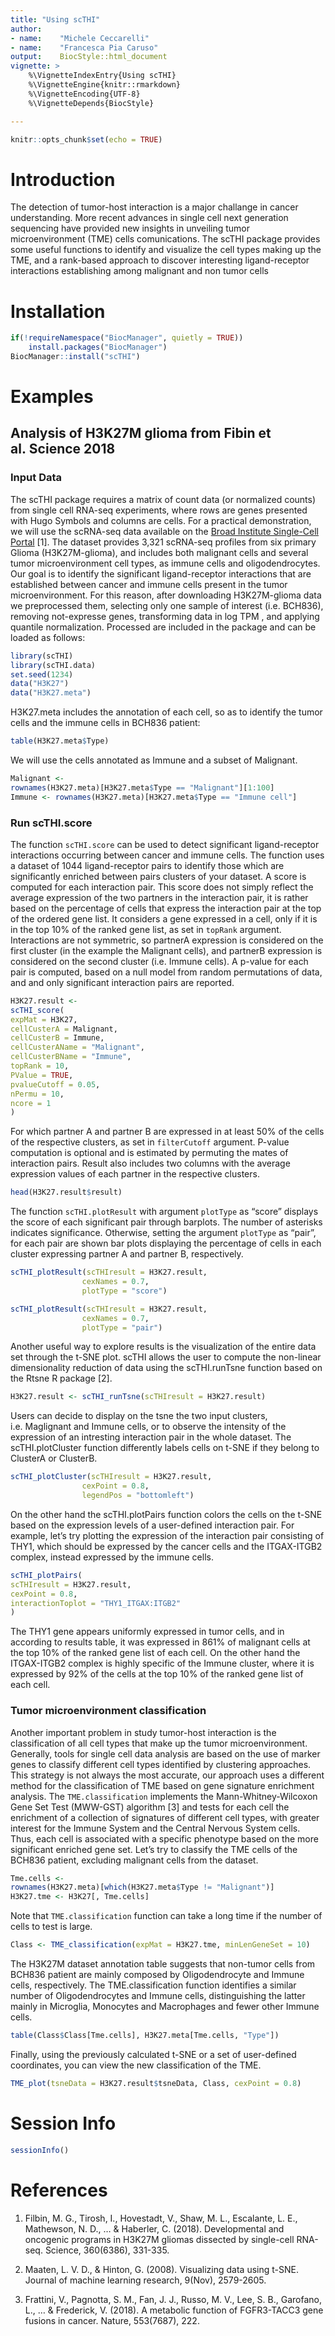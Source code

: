 ```yaml
---
title: "Using scTHI"
author: 
- name:    "Michele Ceccarelli" 
- name:    "Francesca Pia Caruso"
output:    BiocStyle::html_document 
vignette: >
    %\VignetteIndexEntry{Using scTHI}
    %\VignetteEngine{knitr::rmarkdown}
    %\VignetteEncoding{UTF-8}
    %\VignetteDepends{BiocStyle}   

---
```


```r
knitr::opts_chunk$set(echo = TRUE)
```



# Introduction
The detection of tumor-host interaction is a major challange in cancer 
understanding. More recent advances in single cell next generation 
sequencing have provided new insights in unveiling tumor microenvironment 
(TME) cells comunications. The scTHI package provides some useful functions 
to identify and visualize the cell types making up the TME, and a rank-based 
approach to discover interesting ligand-receptor interactions establishing 
among malignant and non tumor cells

# Installation

```r
if(!requireNamespace("BiocManager", quietly = TRUE))
    install.packages("BiocManager")
BiocManager::install("scTHI")
```

# Examples 
## Analysis of H3K27M glioma from Fibin et al. Science 2018

### Input Data
The scTHI package requires a matrix of count data (or normalized counts) 
from single cell RNA-seq experiments, where rows are genes presented with 
Hugo Symbols and columns are cells. For a practical demonstration, we 
will use the scRNA-seq data available on the [Broad Institute Single-Cell 
Portal](https://portals.broadinstitute.org/single_cell/study/single-cell-
analysis-in-pediatric-midline-gliomas-withhistone-h3k27m-mutation) [1]. 
The dataset provides 3,321 scRNA-seq profiles from six primary Glioma 
(H3K27M-glioma), and includes both malignant cells and several tumor 
microenvironment cell types, as immune cells and oligodendrocytes. 
Our goal is to identify the significant ligand-receptor interactions 
that are established between cancer and immune cells present in the tumor
microenvironment. For this reason, after downloading H3K27M-glioma data 
we preprocessed them, selecting only one sample of interest (i.e. BCH836), 
removing not-expresse genes, transforming data in log TPM , and applying 
quantile normalization. Processed are included in the package and can be 
loaded as follows:

```r
library(scTHI)
library(scTHI.data)
set.seed(1234)
data("H3K27")
data("H3K27.meta")
```


H3K27.meta includes the annotation of each cell, so as to identify 
the tumor cells and the immune cells in BCH836 patient:

```r
table(H3K27.meta$Type)
```

We will use the cells annotated as Immune and a subset of Malignant.

```r
Malignant <-
rownames(H3K27.meta)[H3K27.meta$Type == "Malignant"][1:100]
Immune <- rownames(H3K27.meta)[H3K27.meta$Type == "Immune cell"]
```

### Run scTHI.score
The function `scTHI.score` can be used  to detect significant 
ligand-receptor interactions occurring between cancer and immune cells. 
The function uses a dataset of 1044 ligand-receptor pairs to identify 
those which are significantly enriched between pairs clusters of your 
dataset. A score is computed for each interaction pair. This score does 
not simply reflect the average expression of the two partners in the 
interaction pair, it is rather based on the percentage of cells that 
express the interaction pair at the top of the ordered gene list. It 
considers a gene expressed in a cell, only if it is in the top 10% of 
the ranked gene list, as set in `topRank` argument.  
Interactions are not symmetric, so partnerA expression is considered 
on the first cluster (in the example the Malignant cells), and partnerB 
expression is considered on the second cluster (i.e. Immune cells). 
A p-value for each pair is computed, based on a null model from random 
permutations of data, and  and only significant 
interaction pairs are reported.

```r
H3K27.result <-
scTHI_score(
expMat = H3K27,
cellCusterA = Malignant,
cellCusterB = Immune,
cellCusterAName = "Malignant",
cellCusterBName = "Immune",
topRank = 10,
PValue = TRUE,
pvalueCutoff = 0.05,
nPermu = 10,
ncore = 1
)
```
For which partner A and partner B are expressed in at least 50% 
of the cells of the respective clusters, as set in `filterCutoff` 
argument. P-value computation is optional and is estimated by 
permuting the mates of interaction pairs. Result also includes 
two columns with the average expression values of each partner
in the respective clusters.

```r
head(H3K27.result$result)
```

The function `scTHI.plotResult` with argument `plotType` as 
"score" displays the score of each significant  pair through 
barplots. The number of asterisks indicates significance. 
Otherwise, setting the argument `plotType` as "pair", for each 
pair are shown bar plots displaying the percentage of cells in 
each cluster expressing partner A and partner B, respectively.

```r
scTHI_plotResult(scTHIresult = H3K27.result,
                cexNames = 0.7,
                plotType = "score")
```


```r
scTHI_plotResult(scTHIresult = H3K27.result,
                cexNames = 0.7,
                plotType = "pair")
```

Another useful way to explore results is the visualization of the 
entire data set through the t-SNE plot. scTHI allows the user to 
compute the non-linear dimensionality reduction of data using the 
scTHI.runTsne function based on the Rtsne R package [2].
```r
H3K27.result <- scTHI_runTsne(scTHIresult = H3K27.result)
```

Users can decide to display on the tsne the two input clusters, 
i.e. Maglignant and Immune cells, or to observe the intensity of 
the expression of an intresting interaction pair in the whole 
dataset. The scTHI.plotCluster function differently labels cells 
on t-SNE if they belong to ClusterA or ClusterB.

```r
scTHI_plotCluster(scTHIresult = H3K27.result,
                cexPoint = 0.8,
                legendPos = "bottomleft")
```


On the other hand the scTHI.plotPairs function colors the cells on 
the t-SNE based on the expression levels of a user-defined 
interaction pair. For example, let’s try plotting the expression 
of the interaction pair consisting of THY1, which should be expressed 
by the cancer cells and the ITGAX-ITGB2 complex, instead expressed 
by the immune cells.

```r
scTHI_plotPairs(
scTHIresult = H3K27.result,
cexPoint = 0.8,
interactionToplot = "THY1_ITGAX:ITGB2"
)
```

The THY1 gene appears uniformly expressed in tumor cells, and 
in according to results table, it was expressed in 861% of 
malignant cells at the top 10% of the ranked gene list of 
each cell. On the other hand the ITGAX-ITGB2 complex is highly 
specific of the Immune cluster, where it is expressed by 92% of
the cells at the top 10% of the ranked gene list of each cell.

### Tumor microenvironment classification
Another important problem in study tumor-host interaction is 
the classification of all cell types that make up the tumor 
microenvironment. Generally, tools for single cell data analysis 
are based on the use of marker genes to classify different cell 
types identified by clustering approaches. This strategy is not 
always the most accurate, our approach uses a different method 
for the classification of TME based on gene signature enrichment 
analysis. The `TME.classification` implements the 
Mann-Whitney-Wilcoxon Gene Set Test (MWW-GST) algorithm [3] 
and tests for each cell the enrichment of a collection of 
signatures of different cell types, with greater interest for 
the Immune System and the Central Nervous System cells. Thus, 
each cell is associated with a specific phenotype based on the 
more significant enriched gene set. 
Let's try to classify the TME cells of the BCH836 patient, 
excluding malignant cells from the dataset.

```r
Tme.cells <-
rownames(H3K27.meta)[which(H3K27.meta$Type != "Malignant")]
H3K27.tme <- H3K27[, Tme.cells]
```
Note that `TME.classification` function can take a 
long time if the number of cells to test is large.



```r
Class <- TME_classification(expMat = H3K27.tme, minLenGeneSet = 10)
```
The H3K27M dataset annotation table suggests that non-tumor cells 
from BCH836 patient are mainly composed by Oligodendrocyte and Immune 
cells, respectively. The TME.classification function identifies a 
similar number of Oligodendrocytes and Immune cells, distinguishing 
the latter mainly in Microglia, Monocytes and Macrophages and fewer 
other Immune cells.

```r
table(Class$Class[Tme.cells], H3K27.meta[Tme.cells, "Type"])
```
Finally, using the previously calculated t-SNE or a set of 
user-defined coordinates, you can view the new classification 
of the TME.
```r
TME_plot(tsneData = H3K27.result$tsneData, Class, cexPoint = 0.8)
```


# Session Info
```r
sessionInfo()
```

# References
1. Filbin, M. G., Tirosh, I., Hovestadt, V., Shaw, M. L., Escalante, 
L. E., Mathewson, N. D., ... & Haberler, C. (2018). Developmental 
and oncogenic programs in H3K27M gliomas dissected by single-cell 
RNA-seq. Science, 360(6386), 331-335.


2. Maaten, L. V. D., & Hinton, G. (2008). Visualizing data 
using t-SNE. Journal of machine learning research, 9(Nov), 2579-2605.

3. Frattini, V., Pagnotta, S. M., Fan, J. J., Russo, M. V., Lee, 
S. B., Garofano, L., ... & Frederick, V. (2018). A metabolic 
function of FGFR3-TACC3 gene fusions in cancer. Nature, 553(7687), 222.
